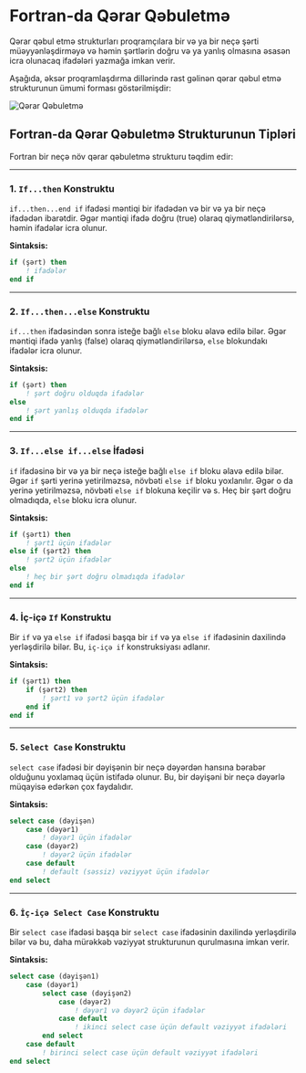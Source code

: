 # Fortran-da Qərar Qəbuletmə

Qərar qəbul etmə strukturları proqramçılara bir və ya bir neçə şərti müəyyənləşdirməyə və həmin şərtlərin doğru və ya yanlış olmasına əsasən icra olunacaq ifadələri yazmağa imkan verir.

Aşağıda, əksər proqramlaşdırma dillərində rast gəlinən qərar qəbul etmə strukturunun ümumi forması göstərilmişdir:

![Qərar Qəbuletmə](https://www.tutorialspoint.com/fortran/images/decision_making.jpg)

## Fortran-da Qərar Qəbuletmə Strukturunun Tipləri

Fortran bir neçə növ qərar qəbuletmə strukturu təqdim edir:

---

### 1. `If...then` Konstruktu

`if...then...end if` ifadəsi məntiqi bir ifadədən və bir və ya bir neçə ifadədən ibarətdir. Əgər məntiqi ifadə doğru (true) olaraq qiymətləndirilərsə, həmin ifadələr icra olunur.

**Sintaksis:**
```fortran
if (şərt) then
    ! ifadələr
end if
```

---

### 2. `If...then...else` Konstruktu

`if...then` ifadəsindən sonra isteğe bağlı `else` bloku əlavə edilə bilər. Əgər məntiqi ifadə yanlış (false) olaraq qiymətləndirilərsə, `else` blokundakı ifadələr icra olunur.

**Sintaksis:**
```fortran
if (şərt) then
    ! şərt doğru olduqda ifadələr
else
    ! şərt yanlış olduqda ifadələr
end if
```

---

### 3. `If...else if...else` İfadəsi

`if` ifadəsinə bir və ya bir neçə isteğe bağlı `else if` bloku əlavə edilə bilər. Əgər `if` şərti yerinə yetirilməzsə, növbəti `else if` bloku yoxlanılır. Əgər o da yerinə yetirilməzsə, növbəti `else if` blokuna keçilir və s. Heç bir şərt doğru olmadıqda, `else` bloku icra olunur.

**Sintaksis:**
```fortran
if (şərt1) then
    ! şərt1 üçün ifadələr
else if (şərt2) then
    ! şərt2 üçün ifadələr
else
    ! heç bir şərt doğru olmadıqda ifadələr
end if
```

---

### 4. İç-içə `If` Konstruktu

Bir `if` və ya `else if` ifadəsi başqa bir `if` və ya `else if` ifadəsinin daxilində yerləşdirilə bilər. Bu, `iç-içə if` konstruksiyası adlanır.

**Sintaksis:**
```fortran
if (şərt1) then
    if (şərt2) then
        ! şərt1 və şərt2 üçün ifadələr
    end if
end if
```

---

### 5. `Select Case` Konstruktu

`select case` ifadəsi bir dəyişənin bir neçə dəyərdən hansına bərabər olduğunu yoxlamaq üçün istifadə olunur. Bu, bir dəyişəni bir neçə dəyərlə müqayisə edərkən çox faydalıdır.

**Sintaksis:**
```fortran
select case (dəyişən)
    case (dəyər1)
        ! dəyər1 üçün ifadələr
    case (dəyər2)
        ! dəyər2 üçün ifadələr
    case default
        ! default (səssiz) vəziyyət üçün ifadələr
end select
```

---

### 6. `İç-içə Select Case` Konstruktu

Bir `select case` ifadəsi başqa bir `select case` ifadəsinin daxilində yerləşdirilə bilər və bu, daha mürəkkəb vəziyyət strukturunun qurulmasına imkan verir.

**Sintaksis:**
```fortran
select case (dəyişən1)
    case (dəyər1)
        select case (dəyişən2)
            case (dəyər2)
                ! dəyər1 və dəyər2 üçün ifadələr
            case default
                ! ikinci select case üçün default vəziyyət ifadələri
        end select
    case default
        ! birinci select case üçün default vəziyyət ifadələri
end select
```
